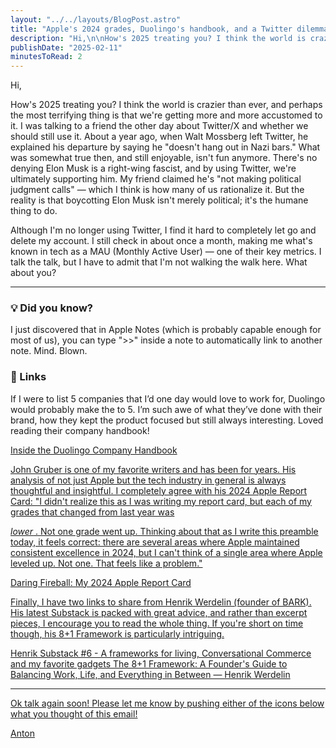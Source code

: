 ```yaml
---
layout: "../../layouts/BlogPost.astro"
title: "Apple's 2024 grades, Duolingo's handbook, and a Twitter dilemma"
description: "Hi,\n\nHow's 2025 treating you? I think the world is crazier than ever, and perhaps the most terrifying thing is that we're getting more and more accustomed to it. I was talking to a friend the other day about Twitter/X and whether we should still use it. About a year ago, when Walt Mossberg left Twitter, he explained his departure by saying he \"doesn't hang out in Nazi bars.\" What was somewhat true then, and still enjoyable, isn't fun anymore. There's no denying Elon Musk is a right-wing fascist,"
publishDate: "2025-02-11"
minutesToRead: 2
---
```


<p>Hi,</p>
<p>How's 2025 treating you? I think the world is crazier than ever, and perhaps the most terrifying thing is that we're getting more and more accustomed to it. I was talking to a friend the other day about Twitter/X and whether we should still use it. About a year ago, when Walt Mossberg left Twitter, he explained his departure by saying he "doesn't hang out in Nazi bars." What was somewhat true then, and still enjoyable, isn't fun anymore. There's no denying Elon Musk is a right-wing fascist, and by using Twitter, we're ultimately supporting him. My friend claimed he's "not making political judgment calls" — which I think is how many of us rationalize it. But the reality is that boycotting Elon Musk isn't merely political; it's the humane thing to do.</p>
<p>Although I'm no longer using Twitter, I find it hard to completely let go and delete my account. I still check in about once a month, making me what's known in tech as a MAU (Monthly Active User) — one of their key metrics. I talk the talk, but I have to admit that I'm not walking the walk here. What about you?</p>
<hr>
</hr>
<h3 id="%F0%9F%92%A1-did-you-know">💡&nbsp;Did you know?</h3>
<p>I just discovered that in Apple Notes (which is probably capable enough for most of us), you can type "&gt;&gt;" inside a note to automatically link to another note. Mind. Blown.</p>
<h3 id="%F0%9F%94%97-links">🔗&nbsp;Links</h>
</h3>
<p>If I were to list 5 companies that I’d one day would love to work for, Duolingo would probably make the to 5. I’m such awe of what they’ve done with their brand, how they kept the product focused but still always interesting. Loved reading their company handbook!</p>
<a href="https://blog.duolingo.com/handbook/?ref="antonsten".com" rel="noreferrer">Inside the Duolingo Company Handbook 
<p>John Gruber is one of my favorite writers and has been for years. His analysis of not just Apple but the tech industry in general is always thoughtful and insightful. I completely agree with his 2024 Apple Report Card: "I didn't realize this as I was writing my report card, but each of my grades that changed from last year was </p>
<em>lower</em>
 . Not one grade went up. Thinking about that as I write this preamble today, it feels correct: there are several areas where Apple maintained consistent excellence in 2024, but I can't think of a single area where Apple leveled up. Not one. That feels like a problem."</p>
<a href="https://daringfireball.net/2025/02/my_2024_apple_report_card?ref="antonsten".com" rel="noreferrer">Daring Fireball: My 2024 Apple Report Card 
<p>Finally, I have two links to share from Henrik Werdelin (founder of BARK). His latest Substack is packed with great advice, and rather than excerpt pieces, I encourage you to read the whole thing. If you're short on time though, his 8+1 Framework is particularly intriguing.</p>
<a href="https://werdelin.substack.com/p/henrik-substack-6-a-frameworks-for?ref="antonsten".com" rel="noreferrer">Henrik Substack #6 - A frameworks for living, Conversational Commerce and my favorite gadgets 
<a href="https://hellohenrik.com/blog/the-81-framework-a-founders-guide-to-balancing-work-life-and-everything-in-between?ref="antonsten".com" rel="noreferrer">The 8+1 Framework: A Founder's Guide to Balancing Work, Life, and Everything in Between — Henrik Werdelin 
<hr>
</hr>
<p>Ok talk again soon! Please let me know by pushing either of the icons below what you thought of this email! </p>
<p>Anton</p>
